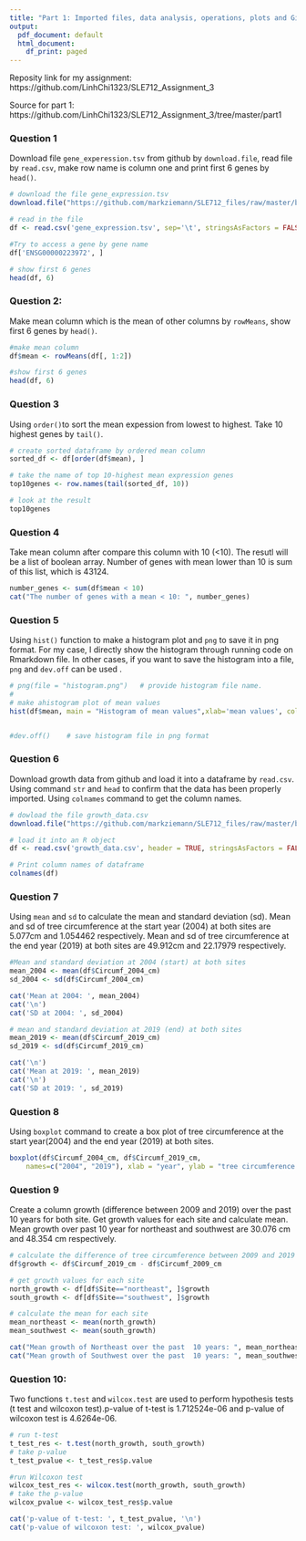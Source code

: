 ```yaml
---
title: "Part 1: Imported files, data analysis, operations, plots and Github"
output:
  pdf_document: default
  html_document:
    df_print: paged
---
```

Reposity link for my assignment: https://github.com/LinhChi1323/SLE712_Assignment_3

Source for part 1: https://github.com/LinhChi1323/SLE712_Assignment_3/tree/master/part1

### Question 1

Download file `gene_experession.tsv` from github by ```download.file```, read file by ```read.csv```, make row name is column one and print first 6 genes by ```head()```.

```r
# download the file gene_expression.tsv
download.file("https://github.com/markziemann/SLE712_files/raw/master/bioinfo_asst3_part1_files/gene_expression.tsv", "gene_expression.tsv")

# read in the file 
df <- read.csv('gene_expression.tsv', sep='\t', stringsAsFactors = FALSE, row.names = 1)

#Try to access a gene by gene name
df['ENSG00000223972', ]

# show first 6 genes
head(df, 6)
```

### Question 2:
Make mean column which is the mean of other columns by ```rowMeans```, show first 6 genes by ```head()```.
```r
#make mean column
df$mean <- rowMeans(df[, 1:2])

#show first 6 genes
head(df, 6)
```

### Question 3
Using ```order()```to sort the mean expession from lowest to highest. Take 10 highest genes by ```tail()```. 
```r
# create sorted dataframe by ordered mean column
sorted_df <- df[order(df$mean), ]

# take the name of top 10-highest mean expression genes
top10genes <- row.names(tail(sorted_df, 10))

# look at the result
top10genes
```

### Question 4
Take mean column after compare this column with 10 (<10). The resutl will be a list of boolean array. Number of genes with mean lower than 10 is sum of this list, which is 43124. 

```r
number_genes <- sum(df$mean < 10)
cat("The number of genes with a mean < 10: ", number_genes)
```

### Question 5
Using ```hist()``` function to make a histogram plot and ```png``` to save it in png format. For my case, I directly show the histogram through running code on Rmarkdown file. In other cases, if you want to save the histogram into a file, ```png``` and ```dev.off``` can be used .  
```r
# png(file = "histogram.png")   # provide histogram file name.
#
# make ahistogram plot of mean values
hist(df$mean, main = "Histogram of mean values",xlab='mean values', col = "red")


#dev.off()    # save histogram file in png format


```

### Question 6
Download growth data from github and load it into a dataframe by ```read.csv```. Using command ```str``` and ```head``` to confirm that the data has been properly imported. Using ```colnames``` command to get the column names.


```r
# dowload the file growth_data.csv
download.file("https://github.com/markziemann/SLE712_files/raw/master/bioinfo_asst3_part1_files/growth_data.csv", "growth_data.csv")

# load it into an R object
df <- read.csv('growth_data.csv', header = TRUE, stringsAsFactors = FALSE)

# Print column names of dataframe
colnames(df)
```

### Question 7
Using ```mean``` and ```sd``` to calculate the mean and standard deviation (sd). Mean and sd of tree circumference at the start year (2004) at both sites are 5.077cm and 1.054462 respectively. Mean and sd of tree circumference at the end year (2019) at both sites are  49.912cm and 22.17979 respectively.

```r
#Mean and standard deviation at 2004 (start) at both sites
mean_2004 <- mean(df$Circumf_2004_cm)
sd_2004 <- sd(df$Circumf_2004_cm)

cat('Mean at 2004: ', mean_2004)
cat('\n')
cat('SD at 2004: ', sd_2004)

# mean and standard deviation at 2019 (end) at both sites
mean_2019 <- mean(df$Circumf_2019_cm)
sd_2019 <- sd(df$Circumf_2019_cm)

cat('\n')
cat('Mean at 2019: ', mean_2019)
cat('\n')
cat('SD at 2019: ', sd_2019)

```

### Question 8
Using ```boxplot``` command to create a box plot of tree circumference at the start year(2004) and the end year (2019) at both sites.

```r

boxplot(df$Circumf_2004_cm, df$Circumf_2019_cm, 
	names=c("2004", "2019"), xlab = "year", ylab = "tree circumference (cm)", main = "box plot of tree circumference")

```

### Question 9
Create a column growth (difference between 2009 and 2019) over the past 10 years for both site. Get growth values for each site and calculate mean. Mean growth over past 10 year for northeast and southwest are 30.076 cm and 48.354 cm respectively.

```r
# calculate the difference of tree circumference between 2009 and 2019
df$growth <- df$Circumf_2019_cm - df$Circumf_2009_cm

# get growth values for each site
north_growth <- df[df$Site=="northeast", ]$growth
south_growth <- df[df$Site=="southwest", ]$growth

# calculate the mean for each site
mean_northeast <- mean(north_growth)
mean_southwest <- mean(south_growth)

cat("Mean growth of Northeast over the past  10 years: ", mean_northeast, '\n')
cat("Mean growth of Southwest over the past  10 years: ", mean_southwest)

```

### Question 10:
Two functions ```t.test``` and ```wilcox.test``` are used to perform hypothesis tests (t test and wilcoxon test).p-value of t-test is 1.712524e-06 and p-value of wilcoxon test is 4.6264e-06. 
```r
# run t-test 
t_test_res <- t.test(north_growth, south_growth)
# take p-value
t_test_pvalue <- t_test_res$p.value

#run Wilcoxon test 
wilcox_test_res <- wilcox.test(north_growth, south_growth)
# take the p-value 
wilcox_pvalue <- wilcox_test_res$p.value

cat('p-value of t-test: ', t_test_pvalue, '\n')
cat('p-value of wilcoxon test: ', wilcox_pvalue)
```